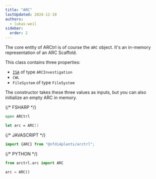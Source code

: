 ```yaml
---
title: "ARC"
lastUpdated: 2024-12-10
authors:
  - lukas-weil
sidebar:
  order: 2  
---
```




The core entity of ARCtrl is of course the `ARC` object. It's an in-memory representation of an ARC Scaffold.

This class contains three properties:

- [`ISA`](../isa) of type `ARCInvestigation`
- `CWL`
- `FileSystem` of type `FileSystem`

The constructor takes these three values as inputs, but you can also initialize an empty ARC in memory.

<Tabs syncKey="pl">

{/* FSHARP */}
<TabItem label="FSharp" icon='seti:'>

```fsharp
open ARCtrl

let arc = ARC()
```
</TabItem>



{/* JAVASCRIPT */}
<TabItem label="Javascript" icon='seti:javascript'>

```js
import {ARC} from "@nfdi4plants/arctrl";
```
</TabItem>


{/* PYTHON */}
<TabItem label="Python" icon='seti:python'>

```py
from arctrl.arc import ARC

arc = ARC()
```

</TabItem>
</Tabs>